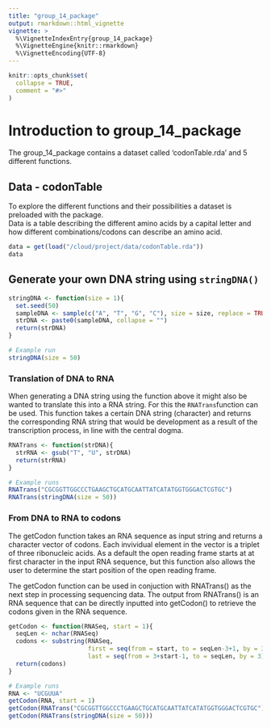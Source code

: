 ```yaml
---
title: "group_14_package"
output: rmarkdown::html_vignette
vignette: >
  %\VignetteIndexEntry{group_14_package}
  %\VignetteEngine{knitr::rmarkdown}
  %\VignetteEncoding{UTF-8}
---
```


```r
knitr::opts_chunk$set(
  collapse = TRUE,
  comment = "#>"
)
```

# Introduction to group_14_package
The group_14_package contains a dataset called 'codonTable.rda' and 5 different functions.  

## Data - codonTable
To explore the different functions and their possibilities a dataset is preloaded with the package.  
Data is a table describing the different amino acids by a capital letter and how different combinations/codons can describe an amino acid.

```r
data = get(load("/cloud/project/data/codonTable.rda"))
data
```
## Generate your own DNA string using `stringDNA()`
```r
stringDNA <- function(size = 1){
  set.seed(50)
  sampleDNA <- sample(c("A", "T", "G", "C"), size = size, replace = TRUE)
  strDNA <- paste0(sampleDNA, collapse = "")
  return(strDNA)
}

# Example run
stringDNA(size = 50)
```
### Translation of DNA to RNA
When generating a DNA string using the function above it might also be wanted to translate this into a RNA string. For this the `RNATrans`function can be used. This function takes a certain DNA string (character) and returns the corresponding RNA string that would be development as a result of the transcription process, in line with the central dogma.  
```r
RNATrans <- function(strDNA){ 
  strRNA <- gsub("T", "U", strDNA) 
  return(strRNA) 
}

# Example runs
RNATrans("CGCGGTTGGCCCTGAAGCTGCATGCAATTATCATATGGTGGGACTCGTGC")
RNATrans(stringDNA(size = 50))
```
### From DNA to RNA to codons
The getCodon function takes an RNA sequence as input string and returns a character vector of codons. Each invividual element in the vector is a triplet of three ribonucleic acids. As a default the open reading frame starts at at first character in the input RNA sequence, but this function also allows the user to determine the start position of the open reading frame.  

The getCodon function can be used in conjuction with RNATrans() as the next step in processing sequencing data. The output from RNATrans() is an RNA sequence that can be directly inputted into getCodon() to retrieve the codons given in the RNA sequence. 
```r
getCodon <- function(RNASeq, start = 1){ 
  seqLen <- nchar(RNASeq) 
  codons <- substring(RNASeq, 
                      first = seq(from = start, to = seqLen-3+1, by = 3), 
                      last = seq(from = 3+start-1, to = seqLen, by = 3)) 
  return(codons) 
} 

# Example runs
RNA <- "UCGUUA" 
getCodon(RNA, start = 1)
getCodon(RNATrans("CGCGGTTGGCCCTGAAGCTGCATGCAATTATCATATGGTGGGACTCGTGC"))
getCodon(RNATrans(stringDNA(size = 50)))
```

